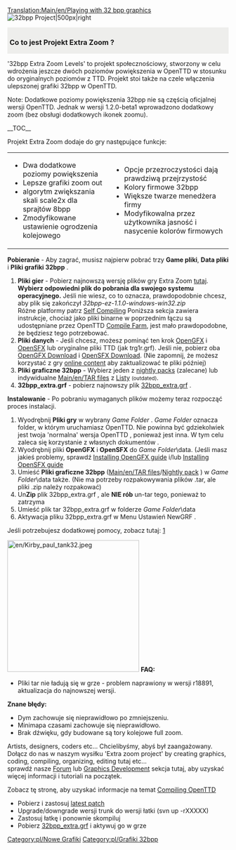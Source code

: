 [[Translation:Main/en/Playing with 32 bpp graphics]]
[[File:en/OpenTTD 32bpp.png|32bpp Project|500px|right]]
<div style="background:#eeeeec; padding:10px 5px 2px; -moz-border-radius-topright:25px;"><font size="3">'''Co to jest Projekt Extra Zoom ?'''</font></div>
'32bpp Extra Zoom Levels' to projekt społecznościowy, stworzony w celu wdrożenia jeszcze dwóch poziomów powiększenia w OpenTTD w stosunku do oryginalnych poziomów z TTD. Projekt stoi także na czele włączenia ulepszonej grafiki 32bpp w OpenTTD.

Note: Dodatkowe poziomy powiększenia 32bpp nie są częścią oficjalnej wersji OpenTTD. Jednak w wersji 1.2.0-beta1 wprowadzono dodatkowy zoom (bez obsługi dodatkowych ikonek zoomu).


__TOC__


{{en/Fancy Heading|<h3>Funkcje</h3>}}

Projekt Extra Zoom  dodaje do gry następujące funkcje:
{| Style="width:100%"
|-
| Style="width:40%"|
* Dwa dodatkowe poziomy powiększenia
* Lepsze grafiki zoom out 
* algorytm zwiększania skali scale2x dla sprajtów 8bpp
* Zmodyfikowane ustawienie ogrodzenia kolejowego
|
* Opcje przezroczystości dają prawdziwą przejrzystość
* Kolory firmowe 32bpp
* Większe twarze menedżera firmy
* Modyfikowalna przez użytkownika jasność i nasycenie kolorów firmowych
|}


<!-- zostaną dodane, gdy będą 3 normalne zrzuty ekranu 
<gallery widths=100px heights=100px perrow=4 width=100%>
Image:some screenshot1.png
Image:some screenshot2.png
Image:some screenshot3.png
Image:some screenshot4.png
</gallery>-->

{{en/Fancy Heading|<h3>Instalacja</h3>}}

<!--{{en/Outdated|'''The method of loading 32bpp graphics changed in OpenTTD 1.2.0. The content on this section does not apply to OpenTTD 1.2.0 or newer.'''}}-->{{pl/Nieaktualizowane|'''Zmieniono metodę ładowania grafiki 32bpp w OpenTTD 1.2.0. Treść tej sekcji nie dotyczy OpenTTD 1.2.0 lub nowszej wersji.'''}}

'''Pobieranie''' - Aby zagrać, musisz najpierw pobrać trzy '''Game pliki''', '''Data pliki''' i '''Pliki grafiki 32bpp''' .

#'''Pliki gier''' - Pobierz najnowszą wersję plików gry Extra Zoom [http://bundles.openttdcoop.org/32bpp-ez/LATEST/ tutaj]. '''Wybierz odpowiedni plik do pobrania dla swojego systemu operacyjnego.''' Jeśli nie wiesz, co to oznacza, prawdopodobnie chcesz, aby plik się zakończył ''32bpp-ez-1.1.0-windows-win32.zip''<br>Różne platformy patrz [[Main/en/ExtraZi/Additional levels/Pl#Self Compiling|Self Compiling]] Poniższa sekcja zawiera instrukcje, chociaż jako pliki binarne w poprzednim łączu są udostępniane przez OpenTTD [[Main/pl/Farma Kompilacji|Compile Farm]], jest mało prawdopodobne, że będziesz tego potrzebować.
#'''Pliki danych''' - Jeśli chcesz, możesz pominąć ten krok [[Main/pl/OpenGFX Readme|OpenGFX]] i [[Main/pl/Wymiana Efektów Dźwiękowych|OpenSFX]] lub oryginalne pliki TTD (jak trg1r.grf). Jeśli nie, pobierz oba [http://www.openttd.org/en/download-opengfx OpenGFX Download] i [http://www.openttd.org/en/download-opensfx OpenSFX Download]. (Nie zapomnij, że możesz korzystać z gry [[Main/pl/Dodatki Online|online content]] aby zaktualizować te pliki później)
#'''Pliki graficzne 32bpp''' - Wybierz jeden z [http://jupix.info/openttd/gfxdev-nightlies/ nightly packs] (zalecane) lub indywidualne [[Main/en/TAR files]] z [[Main/pl/Pliki poziomów EZ 32bpp|Listy]] <small>(outdated)</small>.
#'''32bpp_extra.grf''' - pobierz najnowszy plik [http://bundles.openttdcoop.org/32bpp-extra/nightlies/LATEST/ 32bpp_extra.grf] .


'''Instalowanie''' - Po pobraniu wymaganych plików możemy teraz rozpocząć proces instalacji. 
# Wyodrębnij '''Pliki gry''' w wybrany ''Game Folder'' . ''Game Folder'' oznacza folder, w którym uruchamiasz OpenTTD. Nie powinna być gdziekolwiek jest twoja 'normalna' wersja OpenTTD , ponieważ jest inna. W tym celu zaleca się korzystanie z własnych dokumentów .
# Wyodrębnij pliki '''OpenGFX''' i '''OpenSFX''' do ''Game Folder''\data. (Jeśli masz jakieś problemy, sprawdź [[Main/en/OpenGFX Readme/Pl#Installing OpenGFX Manually|Installing OpenGFX guide]] i/lub [[Main/en/Wymiana Efektów Dźwiękowych/Pl#Manualne Instalowanie OpenSFX|Installing OpenSFX guide]]
# Umieść '''Pliki graficzne 32bpp''' ([[Main/en/TAR files]]/[[Main/pl/Automatyczny pakiet nocny 32bpp|Nightly pack]] ) w ''Game Folder''\data także. (Nie ma potrzeby rozpakowywania plików .tar, ale pliki .zip należy rozpakować)
# Un'''Zip''' plik 32bpp_extra.grf , ale '''NIE rób''' un-tar tego, ponieważ to zatrzyma
# Umieść plik tar 32bpp_extra.grf w folderze ''Game Folder''\data
# Aktywacja pliku 32bpp_extra.grf w Menu Ustawień NewGRF .


<!--
<p><b>Windows XP:</b> C:\Documents and Settings\<username>\My Documents\OpenTTD</p> <p>'''Windows Vista\Win7:''' C:\Users\<username>\Documents\OpenTTD\data</p><p>'''Game Folder:''' [your Game Folder]\bin\data</p><p>Note: opcjonalna zawartość 32bpp zostanie aktywowana w grze [[Main/en/NewGRF#Activating NewGRFs|NewGRF manager]]</p>
-->
Jeśli potrzebujesz dodatkowej pomocy, zobacz tutaj: [http://www.tt-forums.net/viewtopic.php?p=968701#p968701]


{{en/Fancy Heading|<h3>Rozwiązywanie problemów</h3>}}
[[File:en/Kirby paul tank32.jpeg|thumb|300px|right]]
'''FAQ:'''
* Pliki tar nie ładują się w grze - problem naprawiony w wersji r18891, aktualizacja do najnowszej wersji.


'''Znane błędy:'''
* Dym zachowuje się nieprawidłowo po zmniejszeniu.
* Minimapa czasami zachowuje się nieprawidłowo.
* Brak dźwięku, gdy budowane są tory kolejowe full zoom.


{{en/Fancy Heading|<h3>Kto jest involved <small>''(zaangażowany)''</small>?</h3>}}
Artists, designers, coders etc... Chcielibyśmy, abyś był zaangażowany. Dołącz do nas w naszym wysiłku 'Extra zoom project' by creating graphics, coding, compiling, organizing, editing tutaj etc... <br />sprawdź nasze [http://www.tt-forums.net/viewforum.php?f=36 Forum] lub [[Main/pl/Dokumentacja Rozwijania Grafik 32bpp|Graphics Development]] sekcja tutaj, aby uzyskać więcej informacji i tutoriali na początek.



{{en/Fancy Heading|<h3>Self Compiling</h3>}}
Zobacz tę stronę, aby uzyskać informacje na temat [[Category/pl/Kompilowanie OpenTTD|Compiling OpenTTD]]
* Pobierz i zastosuj [http://dev.openttdcoop.org/projects/32bpp-ez-patches/repository/changes/ez.diff latest patch]
* Upgrade/downgrade wersji trunk do wersji łatki (svn up -rXXXXX)
* Zastosuj łatkę i ponownie skompiluj
* Pobierz [http://bundles.openttdcoop.org/32bpp-extra/ 32bpp_extra.grf] i aktywuj go w grze


<!--{{en/Navbox Graphics Development}}-->{{pl/Navbox Programowanie grafik}}

<!--[[Category:en/New Graphics]][[Category:en/32bpp Graphics]]-->[[Category:pl/Nowe Grafiki]][[Category:pl/Grafiki 32bpp]]